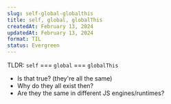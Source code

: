```yaml
---
slug: self-global-globalthis
title: self, global, globalThis
createdAt: February 13, 2024
updatedAt: February 13, 2024
format: TIL
status: Evergreen
---
```


TLDR: `self` === `global` === `globalThis`

- Is that true? (they're all the same)
- Why do they all exist then?
- Are they the same in different JS engines/runtimes?
